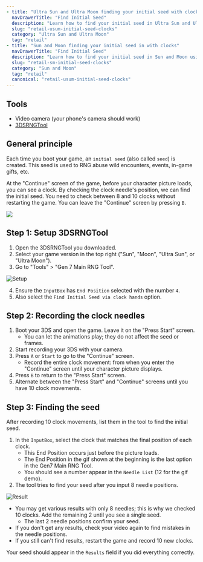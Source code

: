 ```yaml
---
- title: "Ultra Sun and Ultra Moon finding your initial seed with clocks"
  navDrawerTitle: "Find Initial Seed"
  description: "Learn how to find your initial seed in Ultra Sun and Ultra Moon using clock patterns — no custom firmware required."
  slug: "retail-usum-initial-seed-clocks"
  category: "Ultra Sun and Ultra Moon"
  tag: "retail"
- title: "Sun and Moon finding your initial seed in with clocks"
  navDrawerTitle: "Find Initial Seed"
  description: "Learn how to find your initial seed in Sun and Moon using clock patterns — no custom firmware required."
  slug: "retail-sm-initial-seed-clocks"
  category: "Sun and Moon"
  tag: "retail"
  canonical: "retail-usum-initial-seed-clocks"
---
```


## Tools

- Video camera (your phone's camera should work)
- [3DSRNGTool](https://github.com/wwwwwwzx/3DSRNGTool/releases)

## General principle

Each time you boot your game, an `initial seed` (also called `seed`) is created. This seed is used to RNG abuse wild encounters, events, in-game gifts, etc.

At the "Continue" screen of the game, before your character picture loads, you can see a clock. By checking the clock needle's position, we can find the initial seed. You need to check between 8 and 10 clocks without restarting the game. You can leave the "Continue" screen by pressing `B`.

![](https://i.imgur.com/2Nh45HB.gif)

## Step 1: Setup 3DSRNGTool

1. Open the 3DSRNGTool you downloaded.
2. Select your game version in the top right ("Sun", "Moon", "Ultra Sun", or "Ultra Moon").
3. Go to "Tools" > "Gen 7 Main RNG Tool".

![Setup](/images/UltraSun-UltraMoon/Initial-Seed/Setup.png)

4. Ensure the `InputBox` has `End Position` selected with the number `4`.
5. Also select the `Find Initial Seed via clock hands` option.

## Step 2: Recording the clock needles

1. Boot your 3DS and open the game. Leave it on the "Press Start" screen.
   - You can let the animations play; they do not affect the seed or frames.
2. Start recording your 3DS with your camera.
3. Press `A` or `Start` to go to the "Continue" screen.
   - Record the entire clock movement: from when you enter the "Continue" screen until your character picture displays.
4. Press `B` to return to the "Press Start" screen.
5. Alternate between the "Press Start" and "Continue" screens until you have 10 clock movements.

## Step 3: Finding the seed

After recording 10 clock movements, list them in the tool to find the initial seed.

1. In the `InputBox`, select the clock that matches the final position of each clock.
   - This End Position occurs just before the picture loads.
   - The End Position in the gif shown at the beginning is the last option in the Gen7 Main RNG Tool.
   - You should see a number appear in the `Needle List` (12 for the gif demo).
2. The tool tries to find your seed after you input 8 needle positions.

![Result](/images/UltraSun-UltraMoon/Initial-Seed/Result.png)

- You may get various results with only 8 needles; this is why we checked 10 clocks. Add the remaining 2 until you see a single seed.
  - The last 2 needle positions confirm your seed.
- If you don't get any results, check your video again to find mistakes in the needle positions.
- If you still can't find results, restart the game and record 10 new clocks.

Your seed should appear in the `Results` field if you did everything correctly.
